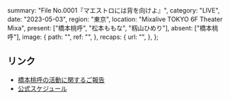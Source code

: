   summary: "File No.0001『マエストロには背を向けよ』",
  category: "LIVE",
  date: "2023-05-03",
  region: "東京",
  location: "Mixalive TOKYO 6F Theater Mixa",
  present: ["橋本桃呼", "松本ももな", "籾山ひめり"],
  absent: ["橋本桃呼"],
  image: {
    path: "",
    ref: "",
  },
  recaps: {
    url: "",
  },
};

## リンク

- [橋本桃呼の活動に関するご報告](https://takanenonadeshiko.jp/?p=966)
- [公式スケジュール](https://takanenonadeshiko.jp/?p=928)

